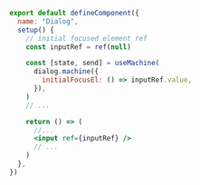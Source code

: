 ```jsx {5,9,16}
export default defineComponent({
  name: "Dialog",
  setup() {
    // initial focused element ref
    const inputRef = ref(null)

    const [state, send] = useMachine(
      dialog.machine({
        initialFocusEl: () => inputRef.value,
      }),
    )
    // ...

    return () => (
      //...
      <input ref={inputRef} />
      // ...
    )
  },
})
```
